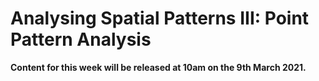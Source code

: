 # Analysing Spatial Patterns III: Point Pattern Analysis

**Content for this week will be released at 10am on the 9th March 2021.**

<!-- 2. Detection of clusters in point data using distance- and density-based approaches -->


<!-- Our main **theoretical** focus for this week is looking at **point-pattern analysis**. Within point pattern analysis, we look to detect clusters or patterns across a set of points, including measuring density, dispersion and homogeneity in our point structures. There are several approaches to calculating and detecting these clusters, which are explained in our main lecture. We then deploy the Kernel Density Estimation technique with our data to confirm further our investigation. There is also an extension task available that looks at utilising the DB-Scan algorithm as an alternative approach to detecting and confirming the location of clusters. -->

<!-- :::puzzle -->
<!-- **Learning Objectives**<br><br> -->
<!-- By the end of this week, you should be able to: -->

<!-- * Understand how to use different geometric operations within your spatial analysis workflow for data cleaning, processing and analysis -->
<!-- * Explain the different approaches to detecting clusters in Point-Pattern Analysis -->
<!-- * Run a Kernel Density Estimation and explain the outputs of a KDE confidently -->
<!-- ::: -->

<!-- For our Point Pattern Analysis, we will be using the `spatstat` library ("spatial statistics"). The `spatstat` library contains the different Point Pattern Analysis techniques we'll want to use in this practical. -->

<!-- If you complete the Extension, you'll also need to install `dbscan`. -->

<!-- ### Point-Pattern Analysis {-} -->

<!-- In our previous work, we have aggregated our point data into areal units, primarily using administrative geographies, to enable its easy comparison with other datasets provided at the same spatial scale, such as the census data used in the previous week, as well as to conduct spatial autocorrelation tests. However, when locations are precisely known, spatial point data can be used with a variety of spatial analytic techniques that go beyond the methods typically applied to areal data. The set of methods unique to point data are often referred to as point pattern analysis and geostatistics. -->

<!-- depending on your research problem and aim, points do not necessarily have to be aggregated and there are many applications in which you want to work with the point locations directly. In fact, the R package spatstat for spatial statistics is predominantly designed for analysing spatial point patterns. The mere fact that the spatstat documentation has almost 1,800 pages should give you a good idea about the general importance of point pattern analysis within the domain of Social and Geographic Data Science. -->

<!-- In our lecture, we will look at both distance-based methods, by employing Ripley’s K function, as well as density-based methods, particularly Kernel Density Estimation. From a practical perspective, we'll look to deploy a Kernel Density Estimation on our dataset and utilise this alongside `tmap`'s interactive plotting function to confirm some findings   . In addition, there is an extension task that looks at the use of DBScan to detect and improve on our -->

<!-- #### Implementing Point Pattern Analysis in R using spatstat -->

<!-- Where we are now somehow familiar with the sf and sp packages, the spatstat package expects point data to be in yet another format: ppp. An object of the class ppp represents a two-dimensional point dataset within a pre-defined area, the window of observation. Because spatstat predates sf we do need to take several steps to transform our simple features object to a ppp object. -->

<!-- Note -->
<!-- As we are looking at a point pattern, a ppp object does not necessarily have to have attributes associated with the events (as point data are called within spatstat). Within the spatstat environment, attributes are referred to as marks. Be aware that some functions do require these marks to be present. -->

<!-- ```{r 06-make-some-ppp-objects, warnings=FALSE, message=FALSE} -->
<!-- # transform sf to sp -->
<!-- lad_sp <- as(lad,'Spatial') -->
<!-- # get the window of observation using maptools package -->
<!-- window <- as.owin.SpatialPolygons(lad_sp) -->
<!-- # inspect -->
<!-- window -->
<!-- # get coordinates from sf object -->
<!-- crime_points_coords <- matrix(unlist(crime_points$geometry),ncol=2,byrow=T) -->
<!-- # inspect -->
<!-- crime_points_coords -->
<!-- # create ppp object -->
<!-- crime_ppp <- ppp(x=crime_points_coords[,1],y=crime_points_coords[,2],window=window,check=T) -->
<!-- # inspect -->
<!-- plot(crime_ppp) -->
<!-- ``` -->

<!-- Note the messages **data contain duplicated points**. This is an issue in spatial point pattern analysis as one of the assumptions underlying many analytical methods is that all events are unique; some statistical procedures actually may return very wrong results if duplicate points are found within the data. Long story short: we will need to deal with duplicates points. Although the way you do this is not always straightforward, you basically have two options: -->

<!-- 1. Remove the duplicates and pretend they are not there. However, only do this when you are sure that your research problem allows for this and you are happy to 'ignore' some of the data. For some functions (such as Kernel Density Estimation) it is also possible to assign weights to points so that, for instance, instead of having point **event A** and point **event B** at the same location you create a point **event C** with a **mark** (attribute) that specifies that this event should be weighted double. -->
<!-- 2. Force all points to be unique. For instance, if you know that the locations are not 'actual' event locations but rather the centroids of an administrative geography, we can slightly adjust all coordinates (jitter) so that the event locations do not exactly coincide anymore. This way we effectively deduplicate our point data without having to get rid off data points. -->

<!-- ```{r 06-lets-check-for-duplicates, warnings=FALSE, message=FALSE} -->
<!-- # check for duplicates -->
<!-- any(duplicated(crime_ppp)) -->
<!-- # count the number of duplicated points -->
<!-- sum(multiplicity(crime_ppp) > 1) -->
<!-- ``` -->

<!-- This means we have 291 duplicated points. This seems a lot to simply remove. As these are crime data the exact locations are not revealed for privacy and safety reasons, meaning that all crimes get ['snapped' to a predefined point location](https://data.police.uk/about/#anonymisation)! Let's shift all our coordinates slighlty to 'remove' our duplicates and enforce all points to be unique. -->

<!-- <div class="note"> -->
<!-- **Note**<br/> -->
<!-- Remember that when you encounter a function in a piece of R code that you have not seen before and you are wondering what it does that you can get access the documentation through `?name_of_function`, e.g. `?multiplicity` or `rjitter`. For almost any R package, the documentation contains a list of arguments that the function takes, what these arguments mean / do, in which format the functions expects these arguments, as well as a set of usage examples.  -->
<!-- </div> -->

<!-- ```{r 06-jitter-jitter-jitter, warnings=FALSE, message=FALSE} -->
<!-- # add some jitter to our points -->
<!-- crime_ppp_jitter <- rjitter(crime_ppp,retry=TRUE,nsim=1,drop=TRUE) -->
<!-- # count the number of duplicated points -->
<!-- any(duplicated(crime_ppp_jitter)) -->
<!-- # inspect -->
<!-- plot(crime_ppp_jitter) -->
<!-- ``` -->

<!-- #### Distance-based methods -->
<!-- One way of looking at a point pattern is by describing the overall distribution of the pattern using distance-based methods. With an average nearest neighbour (ANN) analysis, for instance, we can measure the average distance from each point in the study area to its nearest point. If we then plot ANN values for different order neighbours, we will get an insight into the spatial ordering of all our points relative to one another. Let's try it. -->

<!-- ```{r 06-average-nearest-neighbours, warnings=FALSE, message=FALSE} -->
<!-- # get the average distance to the first nearest neighbour -->
<!-- mean(nndist(crime_ppp_jitter, k=1)) -->
<!-- # get the average distance to the second nearest neighbour -->
<!-- mean(nndist(crime_ppp_jitter, k=2)) -->
<!-- # get the average distance to the third nearest neighbour -->
<!-- mean(nndist(crime_ppp_jitter, k=3)) -->
<!-- # get the average distance to the first, second, ..., the hundredth, nearest neighbour -->
<!-- crime_ann <- apply(nndist(crime_ppp_jitter, k=1:100),2,FUN=mean) -->
<!-- # plot the results -->
<!-- plot(crime_ann ~ seq(1:100)) -->
<!-- ``` -->

<!-- For point patterns that are highly clusters one would expect the average distances between points to be very short. However, this is based on the important assumption that the point pattern is **stationary** throughout the study area. Further to this, the size and shape of the study area also have a very strong effect on this metric. In our case, the plot does not reveal anything interesting in particular except that higher order points seem to be slightly closer than lower order points. -->

<!-- Rather than to look at the average distances of different orders neighbours, we can also look at the distance between a point and 'all distances' to other points and compare this to a point pattern that is generated in a random manner; i.e. compare our point distribution to a theoretical distribution that has been generated in a spatial random manner. This can be done with **Ripley's K** function. Ripley's K- function essentially summarises the distance between points for all distances using radial distance bands. The calculation is relatively straightforward: -->

<!-- 1. For point **event A**, count the number of points inside a buffer (radius) of a certain size. Then count the number of points inside a slightly larger buffer (radius).  -->
<!-- 2. Repeat this for every point event in the dataset. -->
<!-- 3. Compute the average number of points in each buffer (radius) and divide this to the overall point density. -->
<!-- 4. Repeat this using points drawn from a Poisson random model for the same set of buffers. -->
<!-- 5. Compare the observed distribution with the distribution with the Poisson distribution. -->

<!-- We can conduct a Ripley’s K test on our data very simply with the spatstat package using the `Kest()` function.  -->

<!-- <div class="warning"> -->
<!-- Be careful with running Ripley's K on large datasets as the function is essentially a series of nested loops, meaning that calculation time will increase exponentially with an increasing number of points. -->
<!-- </div> -->

<!-- ```{r 06-ripley-and-his-k, warnings=FALSE, message=FALSE} -->
<!-- # calculate Ripley's K for our bicycle theft locations, maximum radius of 4 kilometres -->
<!-- plot(Kest(crime_ppp_jitter,correction='border',rmax=4000)) -->
<!-- ``` -->

<!-- The *Kpois(r)* line shows the theoretical value of K for each distance radius (r) under a Poisson assumption of Complete Spatial Randomness. K values greater than the expected K, indicate clustering of points at a given distance band. In our example, bicycle theft seems to be more clustered than expected at distance below 1500 metres. In the same fashion as the Average Nearest Neighbour Analysis, Ripley's K assumes a stationary underlying point process. -->

<!-- The maximum radius of four kilometres is, in this case, simply to zoom the plot as the line with the K values does not go beyond this distance. This is due to the *border* correction that we apply, which is necessary otherwise our Ripley's K function will run for a very long time! This border correction is also for a theorethical reason important: when analysing spatial point patterns we do not have any informatin abou the points that are situated close to the boundaries of our observation window. This means that the neighbours (which we do not know about!) of these points cannot be taken into account in the metric. This can lead to significant bias in the estimates. One way of dealing with this border effect is by using the 'border method' ([Diggle 1979](https://doi.org/10.2307/2529938), [Ripley 1988](https://ucl-new-primo.hosted.exlibrisgroup.com/permalink/f/1klfcc3/TN_cdi_cambridge_cbo_10_1017_CBO9780511624131 -->
<!-- )), which takes out all points that are closer to the border of the observation window than they are to their nearest neighbour. -->


<!-- #### Distance-based methods -->

<!-- #### Density-based methods {-} -->

<!-- Although distance-based methods can give us an idea of the distribution of the underlying point pattern and suggest that some of the data are clustered, it does not tell us where the clustering is happening.  -->

<!-- **Density-based methods can help us out here. ** -->

<!-- So as you saw in the lecture, we are interesting in knowing whether the distribution of points in our study area differs from ‘complete spatial randomness’ — CSR. That’s different from a CRS! Be careful! -->

<!-- The most basic test of CSR is a quadrat analysis. We can carry out a simple quadrat analysis on our data using the quadrat count function in spatstat. Note, I wouldn’t recommend doing a quadrat analysis in any real piece of analysis you conduct, but it is useful for starting to understand the Poisson distribution… -->

<!-- We will start with a simple quadrat count by dividing the observation window into section and counting the number of bicycle thefts within each quadrant. -->


<!-- ```{r 06-quadrat-count, warnings=FALSE, message=FALSE, cache=TRUE} -->
<!-- # quadratcount in a 15 x 15 grid across the observational window -->
<!-- crime_quadrat <- quadratcount(crime_ppp_jitter,nx=15,ny=15) -->
<!-- # inspect -->
<!-- plot(crime_quadrat) -->
<!-- ``` -->

<!-- As we want to know whether or not there is any kind of spatial pattern present in our bicycle theft data, we need to look at our data and ask again whether the pattern is generated in a random manner; i.e. whether the distribution of points in our study area differs from complete spatial randomness (CSR) or whether there are some clusters present. Looking at our quadrat analysis, and with the results of our Ripley’s K in the back of our minds, it is aready quite clear that some quadrats have higher counts than others, however, we can once again generate a point dataset that adheres to the principles of complete spatial randomness and compare it to our dataset. We can do that again using a Poisson point process. -->

<!-- ```{r 06-random-points-poisson, warnings=FALSE, message=FALSE} -->
<!-- # create and plot a completely spatially random point pattern of the same size as our bicycle theft data -->
<!-- plot(rpoispp(1254)) -->
<!-- ``` -->

<!-- The first thing you will see is that the points are not uniformly distributed. Furthermore, every time you run the function the outcome will be slightly different than the previous time because the points are sampled from a Poisson distribution. To check whether our bicycle theft points differ from complete spatial randomness (i.e. there is no clustering or dispersal of points) we can run a [Chi-Squared test] with the null hypotheses that our point data have been generated under complete spatial randomness. -->

<!-- ```{r 06-chi-square-it, warnings=FALSE, message=FALSE, cache=TRUE} -->
<!-- # chi-square between observed pattern and Poisson sampled points -->
<!-- quadrat.test(crime_ppp_jitter,nx=15,ny=15) -->
<!-- ``` -->

<!-- The p value is well below 0.05 (or 0.01 for that matter), and we can reject the null hypothesis: our point pattern was not generated in a random matter. Not very suprising. -->

<!-- Instead of looking at the distribution of our bicycle theft with the boundaries of our quadrats (or any other tessellation we could pick), we can also analyse our points using a Kernel Density Estimation (KDE). As was explained in the short lecture video, a KDE is a statistical technique to generate a smooth continuous surface representing the density of the underlying pattern. The resulting surface is created by placing a search window (kernel) over each point and attributing the sum of kernel values to a grid. -->

<!-- **Kernel Density E -->

<!-- One way to summarise your point data is to plot the density of your points under a window called a ‘Kernel.’ The size and shape of the Kernel affects the density pattern produced, but it is very easy to produce a Kernel Density Estimation (KDE) map from a ppp object using the density() function.stimation** -->


<!-- ```{r 07-kde-ppp, warnings=FALSE, message=FALSE, cache=TRUE, tidy=TRUE, echo=FALSE} -->
<!-- # Kerne -->
<!-- plot(density.ppp(crime_ppp_jitter,sigma=100)) -->
<!-- ``` -->

<!-- The sigma value sets the diameter of the Kernel (in the units your map is in — in this case, as we are in British National Grid the units are in metres). Try experimenting with different values of sigma to see how that affects the density estimate. -->

<!-- Use of sigma to vary bandwidth -->

<!-- ```{r 07-kde-ppp, warnings=FALSE, message=FALSE, cache=TRUE, tidy=TRUE, echo=FALSE} -->
<!-- # Kerne -->
<!-- plot(density.ppp(crime_ppp_jitter,sigma=100)) -->
<!-- ``` -->

<!-- Again -->

<!-- ```{r 07-kde-ppp, warnings=FALSE, message=FALSE, cache=TRUE, tidy=TRUE, echo=FALSE} -->
<!-- # Kerne -->
<!-- plot(density.ppp(crime_ppp_jitter,sigma=100)) -->
<!-- ``` -->

<!-- Notice the importance of the bandwidth that is selected. Larger bandwidths lead to a smoother surface, but there is a danger of oversmoothing your data! Smaller bandwidths lead to a more irregular shaped surface, but there is then the danger of undersmoothing. There are automated functions (e.g. based on maximum-likelihood estimations) that can help you with selecting an appropriate bandwidth, but in the end you will have to make a decision. -->

<!-- Although bandwidth typically has a more pronounced effect upon the density estimation than the type of kernel used, kernel types can affect the result too. Also here applies: the selection of the kernel depends on how much you want to weigh near points relative to far points (even though this is also influenced by the bandwidth!). -->

<!-- ```{r 07-kde-ppp, warnings=FALSE, message=FALSE, cache=TRUE, tidy=TRUE, echo=FALSE} -->
<!-- # kernel density estimation with a Gaussian Kernel -->
<!-- plot(density.ppp(crime_ppp_jitter,sigma=500,kernel='gaussian')) -->
<!-- ``` -->


<!-- ```{r 07-kde-ppp, warnings=FALSE, message=FALSE, cache=TRUE, tidy=TRUE, echo=FALSE} -->
<!-- # kernel density estimation with a Gaussian Kernel -->
<!-- plot(density.ppp(crime_ppp_jitter,sigma=500,kernel='quartic')) -->
<!-- ``` -->

<!-- Bandwidth typically has a more marked effect upon the density estimation than kernel type and is defined as the extent of the area around each grid cell from which the occurrences, and their respective kernels, are drawn. Do have a look at the article by Shi 2008 that is part of this week’s essential reading for some further considerations and deliberations when selection bandwidths. -->

<!-- For now, however, no matter which kernel or which bandwidth (within reason, of course) we use, we can be quite confident in stating that bicycle theft in London in November 2019 is not a spatially random process and we can clearly see the areas where bicycle theft is most concentrated. -->

<!-- #### Kernel Density Estimation in Action -->